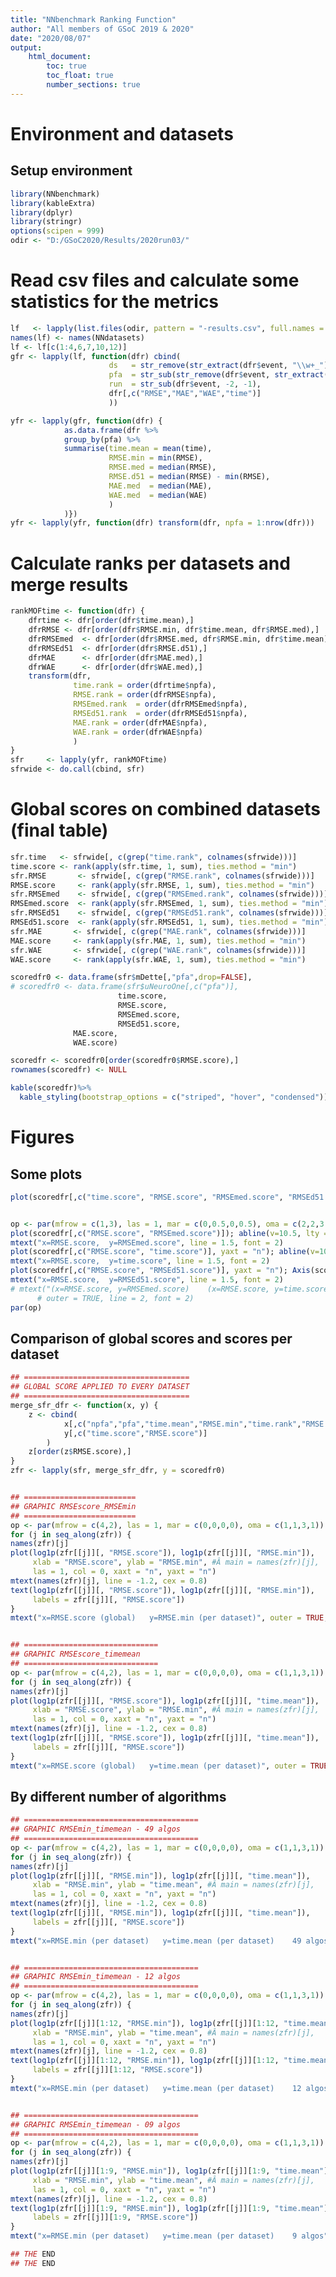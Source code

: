 ```yaml
---
title: "NNbenchmark Ranking Function"
author: "All members of GSoC 2019 & 2020"
date: "2020/08/07"
output:
    html_document:
        toc: true
        toc_float: true
        number_sections: true
---
```


# Environment and datasets 

## Setup environment
```r
library(NNbenchmark)
library(kableExtra)
library(dplyr)   
library(stringr) 
options(scipen = 999)
odir <- "D:/GSoC2020/Results/2020run03/"
```

# Read csv files and calculate some statistics for the metrics

```r
lf   <- lapply(list.files(odir, pattern = "-results.csv", full.names = TRUE), csv::as.csv)
names(lf) <- names(NNdatasets)
lf <- lf[c(1:4,6,7,10,12)]
gfr <- lapply(lf, function(dfr) cbind(
					  ds   = str_remove(str_extract(dfr$event, "\\w+_"), "_"),
					  pfa  = str_sub(str_remove(dfr$event, str_extract(dfr$event, "\\w+_")),  1, -4),
					  run  = str_sub(dfr$event, -2, -1),
					  dfr[,c("RMSE","MAE","WAE","time")]
					  ))

yfr <- lapply(gfr, function(dfr) {
			as.data.frame(dfr %>%
			group_by(pfa) %>%
			summarise(time.mean = mean(time), 
			          RMSE.min = min(RMSE), 
			          RMSE.med = median(RMSE),
			          RMSE.d51 = median(RMSE) - min(RMSE),
			          MAE.med  = median(MAE),
			          WAE.med  = median(WAE)
					  )
			)})
yfr <- lapply(yfr, function(dfr) transform(dfr, npfa = 1:nrow(dfr)))
```

# Calculate ranks per datasets and merge results
```r
rankMOFtime <- function(dfr) {
	dfrtime <- dfr[order(dfr$time.mean),]
	dfrRMSE <- dfr[order(dfr$RMSE.min, dfr$time.mean, dfr$RMSE.med),]
	dfrRMSEmed  <- dfr[order(dfr$RMSE.med, dfr$RMSE.min, dfr$time.mean),]
	dfrRMSEd51  <- dfr[order(dfr$RMSE.d51),]
	dfrMAE      <- dfr[order(dfr$MAE.med),]
	dfrWAE      <- dfr[order(dfr$WAE.med),]
	transform(dfr, 
			  time.rank = order(dfrtime$npfa),
			  RMSE.rank = order(dfrRMSE$npfa),
			  RMSEmed.rank  = order(dfrRMSEmed$npfa),
			  RMSEd51.rank  = order(dfrRMSEd51$npfa),
			  MAE.rank = order(dfrMAE$npfa),
			  WAE.rank = order(dfrWAE$npfa)
			  )
}
sfr     <- lapply(yfr, rankMOFtime)
sfrwide <- do.call(cbind, sfr)
```

# Global scores on combined datasets (final table)
```r
sfr.time   <- sfrwide[, c(grep("time.rank", colnames(sfrwide)))]
time.score <- rank(apply(sfr.time, 1, sum), ties.method = "min")
sfr.RMSE       <- sfrwide[, c(grep("RMSE.rank", colnames(sfrwide)))]
RMSE.score     <- rank(apply(sfr.RMSE, 1, sum), ties.method = "min")
sfr.RMSEmed    <- sfrwide[, c(grep("RMSEmed.rank", colnames(sfrwide)))]
RMSEmed.score  <- rank(apply(sfr.RMSEmed, 1, sum), ties.method = "min")
sfr.RMSEd51    <- sfrwide[, c(grep("RMSEd51.rank", colnames(sfrwide)))]
RMSEd51.score  <- rank(apply(sfr.RMSEd51, 1, sum), ties.method = "min")
sfr.MAE       <- sfrwide[, c(grep("MAE.rank", colnames(sfrwide)))]
MAE.score     <- rank(apply(sfr.MAE, 1, sum), ties.method = "min")
sfr.WAE       <- sfrwide[, c(grep("WAE.rank", colnames(sfrwide)))]
WAE.score     <- rank(apply(sfr.WAE, 1, sum), ties.method = "min")

scoredfr0 <- data.frame(sfr$mDette[,"pfa",drop=FALSE], 
# scoredfr0 <- data.frame(sfr$uNeuroOne[,c("pfa")], 
						time.score, 
					    RMSE.score, 
					    RMSEmed.score,
					    RMSEd51.score,
              MAE.score,
              WAE.score)

scoredfr <- scoredfr0[order(scoredfr0$RMSE.score),]
rownames(scoredfr) <- NULL

kable(scoredfr)%>%
  kable_styling(bootstrap_options = c("striped", "hover", "condensed"))
```

# Figures

## Some plots
```r

plot(scoredfr[,c("time.score", "RMSE.score", "RMSEmed.score", "RMSEd51.score")], las = 1)


op <- par(mfrow = c(1,3), las = 1, mar = c(0,0.5,0,0.5), oma = c(2,2,3.5,2), cex = 1.1)
plot(scoredfr[,c("RMSE.score", "RMSEmed.score")]); abline(v=10.5, lty = 2)
mtext("x=RMSE.score,  y=RMSEmed.score", line = 1.5, font = 2)
plot(scoredfr[,c("RMSE.score", "time.score")], yaxt = "n"); abline(v=10.5, lty = 2)
mtext("x=RMSE.score,  y=time.score", line = 1.5, font = 2)
plot(scoredfr[,c("RMSE.score", "RMSEd51.score")], yaxt = "n"); Axis(scoredfr[,5], side = 4)
mtext("x=RMSE.score,  y=RMSEd51.score", line = 1.5, font = 2)
# mtext("(x=RMSE.score, y=RMSEmed.score)    (x=RMSE.score, y=time.score)    (x=RMSE.score, y=RMSEd51.score)", 
	  # outer = TRUE, line = 2, font = 2)
par(op)
```

## Comparison of global scores and scores per dataset
```r
## =====================================
## GLOBAL SCORE APPLIED TO EVERY DATASET
## =====================================
merge_sfr_dfr <- function(x, y) {
	z <- cbind(
			x[,c("npfa","pfa","time.mean","RMSE.min","time.rank","RMSE.rank")], 
			y[,c("time.score","RMSE.score")]
		)
	z[order(z$RMSE.score),]
}
zfr <- lapply(sfr, merge_sfr_dfr, y = scoredfr0)


## =========================
## GRAPHIC RMSEscore_RMSEmin
## =========================
op <- par(mfrow = c(4,2), las = 1, mar = c(0,0,0,0), oma = c(1,1,3,1))
for (j in seq_along(zfr)) {
names(zfr)[j]
plot(log1p(zfr[[j]][, "RMSE.score"]), log1p(zfr[[j]][, "RMSE.min"]),
     xlab = "RMSE.score", ylab = "RMSE.min", #Â main = names(zfr)[j], 
     las = 1, col = 0, xaxt = "n", yaxt = "n")
mtext(names(zfr)[j], line = -1.2, cex = 0.8)
text(log1p(zfr[[j]][, "RMSE.score"]), log1p(zfr[[j]][, "RMSE.min"]),
	 labels = zfr[[j]][, "RMSE.score"])
}
mtext("x=RMSE.score (global)   y=RMSE.min (per dataset)", outer = TRUE, line = 1)


## ==============================
## GRAPHIC RMSEscore_timemean
## ==============================
op <- par(mfrow = c(4,2), las = 1, mar = c(0,0,0,0), oma = c(1,1,3,1))
for (j in seq_along(zfr)) {
names(zfr)[j]
plot(log1p(zfr[[j]][, "RMSE.score"]), log1p(zfr[[j]][, "time.mean"]),
     xlab = "RMSE.score", ylab = "RMSE.min", #Â main = names(zfr)[j], 
     las = 1, col = 0, xaxt = "n", yaxt = "n")
mtext(names(zfr)[j], line = -1.2, cex = 0.8)
text(log1p(zfr[[j]][, "RMSE.score"]), log1p(zfr[[j]][, "time.mean"]),
	 labels = zfr[[j]][, "RMSE.score"])
}
mtext("x=RMSE.score (global)   y=time.mean (per dataset)", outer = TRUE, line = 1)
```

## By different number of algorithms
```r
## =======================================
## GRAPHIC RMSEmin_timemean - 49 algos
## =======================================
op <- par(mfrow = c(4,2), las = 1, mar = c(0,0,0,0), oma = c(1,1,3,1))
for (j in seq_along(zfr)) {
names(zfr)[j]
plot(log1p(zfr[[j]][, "RMSE.min"]), log1p(zfr[[j]][, "time.mean"]),
     xlab = "RMSE.min", ylab = "time.mean", #Â main = names(zfr)[j], 
     las = 1, col = 0, xaxt = "n", yaxt = "n")
mtext(names(zfr)[j], line = -1.2, cex = 0.8)
text(log1p(zfr[[j]][, "RMSE.min"]), log1p(zfr[[j]][, "time.mean"]),
	 labels = zfr[[j]][, "RMSE.score"])
}
mtext("x=RMSE.min (per dataset)   y=time.mean (per dataset)    49 algos", outer = TRUE, line = 1)


## =======================================
## GRAPHIC RMSEmin_timemean - 12 algos
## =======================================
op <- par(mfrow = c(4,2), las = 1, mar = c(0,0,0,0), oma = c(1,1,3,1))
for (j in seq_along(zfr)) {
names(zfr)[j]
plot(log1p(zfr[[j]][1:12, "RMSE.min"]), log1p(zfr[[j]][1:12, "time.mean"]),
     xlab = "RMSE.min", ylab = "time.mean", #Â main = names(zfr)[j], 
     las = 1, col = 0, xaxt = "n", yaxt = "n")
mtext(names(zfr)[j], line = -1.2, cex = 0.8)
text(log1p(zfr[[j]][1:12, "RMSE.min"]), log1p(zfr[[j]][1:12, "time.mean"]),
	 labels = zfr[[j]][1:12, "RMSE.score"])
}
mtext("x=RMSE.min (per dataset)   y=time.mean (per dataset)    12 algos", outer = TRUE, line = 1)


## =======================================
## GRAPHIC RMSEmin_timemean - 09 algos
## =======================================
op <- par(mfrow = c(4,2), las = 1, mar = c(0,0,0,0), oma = c(1,1,3,1))
for (j in seq_along(zfr)) {
names(zfr)[j]
plot(log1p(zfr[[j]][1:9, "RMSE.min"]), log1p(zfr[[j]][1:9, "time.mean"]),
     xlab = "RMSE.min", ylab = "time.mean", #Â main = names(zfr)[j], 
     las = 1, col = 0, xaxt = "n", yaxt = "n")
mtext(names(zfr)[j], line = -1.2, cex = 0.8)
text(log1p(zfr[[j]][1:9, "RMSE.min"]), log1p(zfr[[j]][1:9, "time.mean"]),
	 labels = zfr[[j]][1:9, "RMSE.score"])
}
mtext("x=RMSE.min (per dataset)   y=time.mean (per dataset)    9 algos", outer = TRUE, line = 1)

## THE END
## THE END


```

